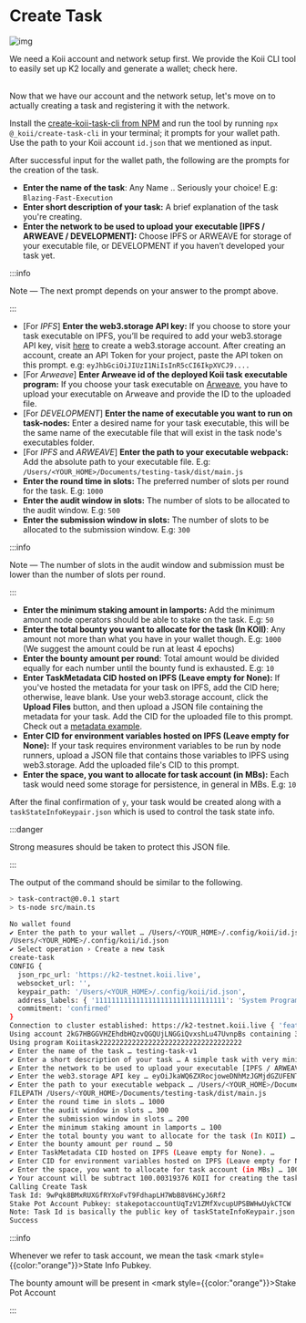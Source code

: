 
# Create Task

![img](<img/DEV koii task.png>)

We need a Koii account and network setup first. We provide the Koii CLI tool to easily set up K2 locally and generate a wallet; check here.&#x20;

<ContentLink title="Using the Koii CLI" link="/develop/koii-software-toolkit-sdk/using-the-cli" iconType="copy"/>

<br/>
Now that we have our account and the network setup, let's move on to actually creating a task and registering it with the network.


Install the [create-koii-task-cli from NPM](https://www.npmjs.com/package/@\_koii/create-task-cli) and run the tool by running `npx @_koii/create-task-cli` in your terminal; it prompts for your wallet path. Use the path to your Koii account `id.json` that we mentioned as input.

After successful input for the wallet path, the following are the prompts for the creation of the task.

* **Enter the name of the task**: Any Name .. Seriously your choice! E.g: `Blazing-Fast-Execution`
* **Enter short description of your task:** A brief explanation of the task you're creating.
* **Enter the network to be used to upload your executable \[IPFS / ARWEAVE / DEVELOPMENT]:** Choose IPFS or ARWEAVE for storage of your executable file, or DEVELOPMENT if you haven’t developed your task yet.

:::info

Note — The next prompt depends on your answer to the prompt above.

:::

* \[For _IPFS_] **Enter the web3.storage API key:** If you choose to store your task executable on IPFS, you’ll be required to add your web3.storage API key, visit [here](https://web3.storage/login/) to create a web3.storage account. After creating an account, create an API Token for your project, paste the API token on this prompt. e.g: `eyJhbGciOiJIUzI1NiIsInR5cCI6IkpXVCJ9....`
* \[For _Arweave_] **Enter Arweave id of the deployed Koii task executable program:** If you choose your task executable on [Arweave](https://www.arweave.org/), you have to upload your executable on Arweave and provide the ID to the uploaded file.
* \[For _DEVELOPMENT_] **Enter the name of executable you want to run on task-nodes:** Enter a desired name for your task executable, this will be the same name of the executable file that will exist in the task node's executables folder.
* \[For _IPFS_ and _ARWEAVE_] **Enter the path to your executable webpack:** Add the absolute path to your executable file. E.g: `/Users/<YOUR_HOME>/Documents/testing-task/dist/main.js`
* **Enter the round time in slots:** The preferred number of slots per round for the task. E.g: `1000`
* **Enter the audit window in slots:** The number of slots to be allocated to the audit window. E.g: `500`
* **Enter the submission window in slots:** The number of slots to be allocated to the submission window. E.g: `300`

:::info

Note — The number of slots in the audit window and submission must be lower than the number of slots per round.

:::

* **Enter the minimum staking amount in lamports:** Add the minimum amount node operators should be able to stake on the task. E.g: `50`
* **Enter the total bounty you want to allocate for the task (In KOII)**: Any amount not more than what you have in your wallet though. E.g: `1000` (We suggest the amount could be run at least 4 epochs)
* **Enter the bounty amount per round**: Total amount would be divided equally for each number until the bounty fund is exhausted. E.g: `10`
* **Enter TaskMetadata CID hosted on IPFS (Leave empty for None):** If you've hosted the metadata for your task on IPFS, add the CID here; otherwise, leave blank. Use your web3.storage account, click the **Upload Files** button, and then upload a JSON file containing the metadata for your task. Add the CID for the uploaded file to this prompt. Check out a [metadata example](../../what-are-tasks/key-components.md#metadata).
* **Enter CID for environment variables hosted on IPFS (Leave empty for None):** If your task requires environment variables to be run by node runners, upload a JSON file that contains those variables to IPFS using web3.storage. Add the uploaded file's CID to this prompt.
* **Enter the space, you want to allocate for task account (in MBs):** Each task would need some storage for persistence, in general in MBs. E.g: `10`

After the final confirmation of `y`, your task would be created along with  a `taskStateInfoKeypair.json` which is used to control the task state info.

:::danger

Strong measures should be taken to protect this JSON file.

:::

The output of the command should be similar to the following.

```bash
> task-contract@0.0.1 start
> ts-node src/main.ts

No wallet found
✔ Enter the path to your wallet … /Users/<YOUR_HOME>/.config/koii/id.json
/Users/<YOUR_HOME>/.config/koii/id.json
✔ Select operation › Create a new task
create-task
CONFIG {
  json_rpc_url: 'https://k2-testnet.koii.live',
  websocket_url: '',
  keypair_path: '/Users/<YOUR_HOME>/.config/koii/id.json',
  address_labels: { '11111111111111111111111111111111': 'System Program' },
  commitment: 'confirmed'
}
Connection to cluster established: https://k2-testnet.koii.live { 'feature-set': 167192737, 'solana-core': '1.10.0' }
Using account 2kG7HBGGVHZEhdbHQzvQGQUjLNGGiQvxshLu47UvnpBs containing 329.992521 SOL to pay for fees
Using program Koiitask22222222222222222222222222222222222
✔ Enter the name of the task … testing-task-v1
✔ Enter a short description of your task … A simple task with very minimal logic
✔ Enter the network to be used to upload your executable [IPFS / ARWEAVE / DEVELOPMENT] … IPFS
✔ Enter the web3.storage API key … eyOiJkaWQ6ZXRocjoweDNhMzJGMjdGZUFENTU0RGRDRDAyRGVFRTZmNzcyRjQxN0MzYzdkMTsIm5hbWUiOiJzYXZpbmdIaX
✔ Enter the path to your executable webpack … /Users/<YOUR_HOME>/Documents/testing-task/dist/main.js
FILEPATH /Users/<YOUR_HOME>/Documents/testing-task/dist/main.js
✔ Enter the round time in slots … 1000
✔ Enter the audit window in slots … 300
✔ Enter the submission window in slots … 200
✔ Enter the minimum staking amount in lamports … 100
✔ Enter the total bounty you want to allocate for the task (In KOII) … 100
✔ Enter the bounty amount per round … 50
✔ Enter TaskMetadata CID hosted on IPFS (Leave empty for None). … 
✔ Enter CID for environment variables hosted on IPFS (Leave empty for None). … 
✔ Enter the space, you want to allocate for task account (in MBs) … 100
✔ Your account will be subtract 100.00319376 KOII for creating the task, which includes the rent exemption and bounty amount fees … yes
Calling Create Task
Task Id: 9wPqk8BMxRUXGfRYXoFvT9FdhapLH7WbB8V6HCyJ6Rf2
Stake Pot Account Pubkey: stakepotaccountUqTzV1ZMfXvcupUPSBWHwUykCTCW
Note: Task Id is basically the public key of taskStateInfoKeypair.json
Success
```

:::info

Whenever we refer to task account, we mean the task <mark style={{color:"orange"}}>State Info Pubkey</mark>.

The bounty amount will be present in <mark style={{color:"orange"}}>Stake Pot Account</mark>

:::